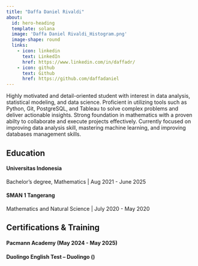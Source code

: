 ```yaml
---
title: "Daffa Daniel Rivaldi"
about:
  id: hero-heading
  template: solana
  image: 'Daffa Daniel Rivaldi_Histogram.png'
  image-shape: round
  links:
    - icon: linkedin
      text: LinkedIn
      href: https://www.linkedin.com/in/daffadr/
    - icon: github
      text: Github
      href: https://github.com/daffadaniel
---
```


:::{#hero-heading}

Highly motivated and detail-oriented student with interest in data analysis, statistical modeling, and data science. Proficient in utilizing tools such as Python, Git, PostgreSQL, and Tableau to solve complex problems and deliver 
actionable insights. Strong foundation in mathematics with a proven abilty to collaborate and execute projects effectively.
Currently focused on improving data analysis skill, mastering machine learning, and improving databases management skills.

## Education

#### Universitas Indonesia 
Bachelor's degree, Mathematics | Aug 2021 - June 2025

#### SMAN 1 Tangerang 
Mathematics and Natural Science | July 2020 - May 2020

## Certifications & Training

#### Pacmann Academy (May 2024 - May 2025)


#### Duolingo English Test -- Duolingo ()

:::





